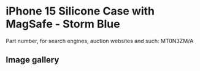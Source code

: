 # iPhone 15 Silicone Case with MagSafe - Storm Blue

Part number, for search engines, auction websites and such: MT0N3ZM/A

## Image gallery

<div style={{ width: "768px" }}>
  <GalleryComponent
    images={[
      {
        original: "/everysource/MT0N3",
        thumbnail: "/everypreview/MT0N3",
      },
      {
        original: "/everysource/MT0N3_AV1",
        thumbnail: "/everypreview/MT0N3_AV1",
      },
      {
        original: "/everysource/MT0N3_AV2",
        thumbnail: "/everypreview/MT0N3_AV2",
      },
      {
        original: "/everysource/MT0N3_AV3",
        thumbnail: "/everypreview/MT0N3_AV3",
      },
      {
        original: "/everysource/MT0N3_AV4",
        thumbnail: "/everypreview/MT0N3_AV4",
      },
      {
        original: "/everysource/MT0N3_AV5",
        thumbnail: "/everypreview/MT0N3_AV5",
      },
      {
        original: "/everysource/MT0N3_AV6",
        thumbnail: "/everypreview/MT0N3_AV6",
      }
    ]}
  />
</div>